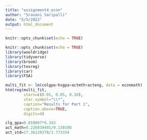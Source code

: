 ```yaml
---
title: "assignment4_econ"
author: "Sravani Saripalli"
date: "5/5/2022"
output: html_document
---
```


```r
knitr::opts_chunk$set(echo = TRUE)
```

```r
knitr::opts_chunk$set(echo = TRUE)
library(wooldridge)
library(tidyverse)
library(broom)
library(texreg)
library(car)
library(FSA)

```

```r
multi_fit <- lm(colgpa~hsgpa+actmth+acteng, data = econmath)
htmlreg(multi_fit,
        stars=c(0.01, 0.05, 0.10),
        star.symbol="\\*",
        caption="Results for Part i",
        caption.above=TRUE,
        digits=4)
```

```r
clg_gpa=0.659007*0.343
act_math=0.226039401/0.130198
act_std=17.36120378/3.773354
```

